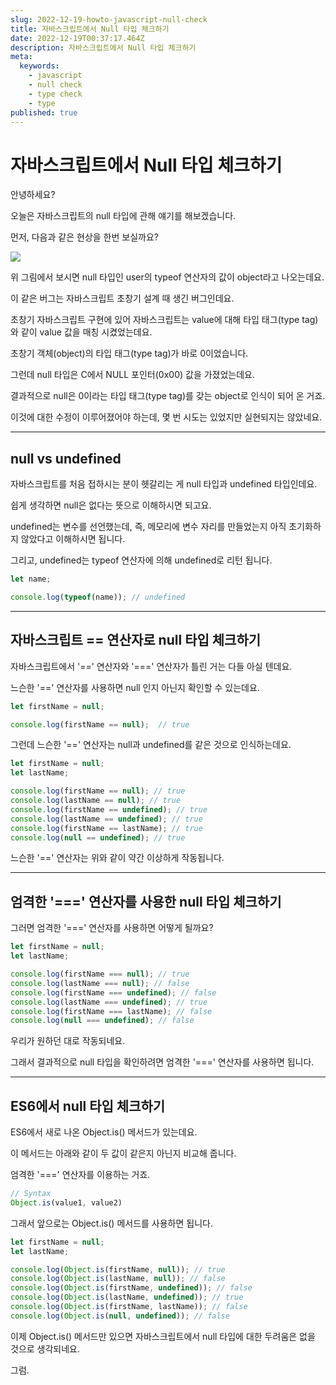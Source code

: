 ```yaml
---
slug: 2022-12-19-howto-javascript-null-check
title: 자바스크립트에서 Null 타입 체크하기
date: 2022-12-19T00:37:17.464Z
description: 자바스크립트에서 Null 타입 체크하기
meta:
  keywords:
    - javascript
    - null check
    - type check
    - type
published: true
---
```


# 자바스크립트에서 Null 타입 체크하기

안녕하세요?

오늘은 자바스크립트의 null 타입에 관해 얘기를 해보겠습니다.

먼저, 다음과 같은 현상을 한번 보실까요?

![](https://blogger.googleusercontent.com/img/a/AVvXsEjFCTUzEaA75GWnXBBK3hw42YPt0VXxXsbIZN7jMgGXjBOebGfvBbXvjcwD_y7ia0ab3uUuWLY4a5iQ1pDQ0YPel2onmD62KIal-6R9MQkbdHw4aV59TDlI1L0POzaviwDwPQx1uhRnJ_MKGriBDVEWaQo2LgYr6Gj9j4-nA2UqSWT8b0CUlrUJ7SfN)

위 그림에서 보시면 null 타입인 user의 typeof 연산자의 값이 object라고 나오는데요.

이 같은 버그는 자바스크립트 초창기 설계 때 생긴 버그인데요.

초창기 자바스크립트 구현에 있어 자바스크립트는 value에 대해 타입 태그(type tag)와 같이 value 값을 매칭 시켰었는데요.

초창기 객체(object)의 타입 태그(type tag)가 바로 0이었습니다.

그런데 null 타입은 C에서 NULL 포인터(0x00) 값을 가졌었는데요.

결과적으로 null은 0이라는 타입 태그(type tag)를 갖는 object로 인식이 되어 온 거죠.

이것에 대한 수정이 이루어졌어야 하는데, 몇 번 시도는 있었지만 실현되지는 않았네요.

---
## null vs undefined

자바스크립트를 처음 접하시는 분이 헷갈리는 게 null 타입과 undefined 타입인데요.

쉽게 생각하면 null은 없다는 뜻으로 이해하시면 되고요.

undefined는 변수를 선언했는데, 즉, 메모리에 변수 자리를 만들었는지 아직 초기화하지 않았다고 이해하시면 됩니다.

그리고, undefined는 typeof 연산자에 의해 undefined로 리턴 됩니다.

```js
let name;

console.log(typeof(name)); // undefined
```

---
## 자바스크립트 == 연산자로 null 타입 체크하기

자바스크립트에서 '==' 연산자와 '===' 연산자가 틀린 거는 다들 아실 텐데요.

느슨한 '==' 연산자를 사용하면 null 인지 아닌지 확인할 수 있는데요.

```js
let firstName = null;

console.log(firstName == null);  // true
```

그런데 느슨한 '==' 연산자는 null과 undefined를 같은 것으로 인식하는데요.

```js
let firstName = null;
let lastName;

console.log(firstName == null); // true
console.log(lastName == null); // true
console.log(firstName == undefined); // true
console.log(lastName == undefined); // true
console.log(firstName == lastName); // true
console.log(null == undefined); // true
```

느슨한 '==' 연산자는 위와 같이 약간 이상하게 작동됩니다.

---
## 엄격한 '===' 연산자를 사용한 null 타입 체크하기

그러면 엄격한 '===' 연산자를 사용하면 어떻게 될까요?

```js
let firstName = null;
let lastName;

console.log(firstName === null); // true
console.log(lastName === null); // false
console.log(firstName === undefined); // false
console.log(lastName === undefined); // true
console.log(firstName === lastName); // false
console.log(null === undefined); // false
```

우리가 원하던 대로 작동되네요.

그래서 결과적으로 null 타입을 확인하려면 엄격한 '===' 연산자를 사용하면 됩니다.

---
## ES6에서 null 타입 체크하기

ES6에서 새로 나온 Object.is() 메서드가 있는데요.

이 메서드는 아래와 같이 두 값이 같은지 아닌지 비교해 줍니다.

엄격한 '===' 연산자를 이용하는 거죠.

```js
// Syntax
Object.is(value1, value2)
```

그래서 앞으로는 Object.is() 메서드를 사용하면 됩니다.

```js
let firstName = null;
let lastName;

console.log(Object.is(firstName, null)); // true
console.log(Object.is(lastName, null)); // false
console.log(Object.is(firstName, undefined)); // false
console.log(Object.is(lastName, undefined)); // true
console.log(Object.is(firstName, lastName)); // false
console.log(Object.is(null, undefined)); // false
```

이제 Object.is() 메서드만 있으면 자바스크립트에서 null 타입에 대한 두려움은 없을 것으로 생각되네요.

그럼.